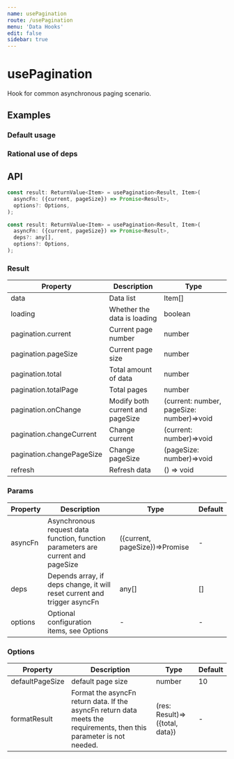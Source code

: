 ```yaml
---
name: usePagination
route: /usePagination
menu: 'Data Hooks'
edit: false
sidebar: true
---
```




# usePagination

Hook for common asynchronous paging scenario.

## Examples

### Default usage

<JackBox jsCode={Demo1CodeJsx} tsCode={Demo1CodeTsx} demoName='Default usage' description='Simple paged list'>
  <Demo1 />
</JackBox>

### Rational use of deps

<JackBox jsCode={Demo2CodeJsx} tsCode={Demo2CodeTsx} demoName='Rational use of deps' description='When deps changes, the page number will be reset'>
  <Demo2 />
</JackBox>

## API

```javascript
const result: ReturnValue<Item> = usePagination<Result, Item>(
  asyncFn: ({current, pageSize}) => Promise<Result>,
  options?: Options,
);

const result: ReturnValue<Item> = usePagination<Result, Item>(
  asyncFn: ({current, pageSize}) => Promise<Result>,
  deps?: any[],
  options?: Options,
);
```

### Result

| Property                  | Description                      | Type                                      |
|---------------------------|----------------------------------|-------------------------------------------|
| data                      | Data list                        | Item[]                                    |
| loading                   | Whether the data is loading      | boolean                                   |
| pagination.current        | Current page number              | number                                    |
| pagination.pageSize       | Current page size                | number                                    |
| pagination.total          | Total amount of data             | number                                    |
| pagination.totalPage      | Total pages                      | number                                    |
| pagination.onChange       | Modify both current and pageSize | (current: number, pageSize: number)=>void |
| pagination.changeCurrent  | Change current                   | (current: number)=>void                   |
| pagination.changePageSize | Change pageSize                  | (pageSize: number)=>void                  |
| refresh                   | Refresh data                     | () => void                                |

### Params

| Property | Description                                                                      | Type                           | Default |
|----------|----------------------------------------------------------------------------------|--------------------------------|---------|
| asyncFn  | Asynchronous request data function, function parameters are current and pageSize | ({current, pageSize})=>Promise | -       |
| deps     | Depends array, if deps change, it will reset current and trigger asyncFn         | any[]                          | []      |
| options  | Optional configuration items, see Options                                        | -                              | -       |


### Options

| Property        | Description                                                                                                           | Type                           | Default |
|-----------------|-----------------------------------------------------------------------------------------------------------------------|--------------------------------|---------|
| defaultPageSize | default page size                                                                                                     | number                         | 10      |
| formatResult    | Format the asyncFn return data. If the asyncFn return data meets the requirements, then this parameter is not needed. | (res: Result)=>({total, data}) | -       |